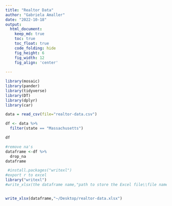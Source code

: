 ```yaml
---
title: "Realtor Data"
author: "Gabriela Amaller"
date: "2022-10-18"
output: 
  html_document:
    keep_md: true
    toc: true
    toc_float: true
    code_folding: hide
    fig_height: 6
    fig_width: 12
    fig_align: 'center'
   
---
```


```r
library(mosaic)
library(pander)
library(tidyverse)
library(DT)
library(dplyr)
library(car)


```

```r
data = read_csv(file="realtor-data.csv")
```
```r
df <- data %>% 
  filter(state == "Massachusetts")

df
```




```r

#remove na's 
dataframe <-df %>% 
  drop_na
dataframe
```
```r

 #install.packages("writexl")
#export r to excel 
library("writexl")
#write_xlsx(the dataframe name,"path to store the Excel file\\file name.xlsx")


write_xlsx(dataframe,"~/Desktop/realtor-data.xlsx")
```

